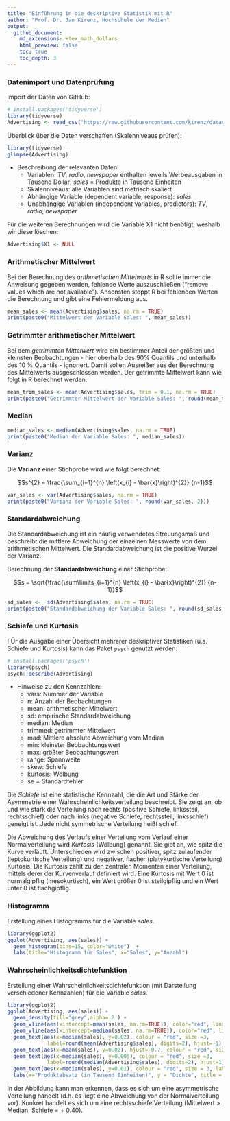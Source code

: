 ```yaml
---
title: "Einführung in die deskriptive Statistik mit R"
author: "Prof. Dr. Jan Kirenz, Hochschule der Medien"
output: 
  github_document:
    md_extensions: +tex_math_dollars
    html_preview: false
    toc: true
    toc_depth: 3
---
```


### Datenimport und Datenprüfung

Import der Daten von GitHub: 
```r
# install.packages('tidyverse')
library(tidyverse)
Advertising <- read_csv("https://raw.githubusercontent.com/kirenz/datasets/master/advertising.csv")
```

Überblick über die Daten verschaffen (Skalenniveaus prüfen):
```r
library(tidyverse)
glimpse(Advertising)
```

- Beschreibung der relevanten Daten:
    + Variablen: *TV*, *radio*, *newspaper* enthalten jeweils Werbeausgaben in Tausend Dollar; *sales* = Produkte in Tausend Einheiten
    + Skalenniveaus: alle Variablen sind metrisch skaliert
    + Abhängige Variable (dependent variable, response): *sales*
    + Unabhängige Variablen (independent variables, predictors): *TV*, *radio*, *newspaper*

Für die weiteren Berechnungen wird die Variable X1 nicht benötigt, weshalb wir diese löschen: 
```r
Advertising$X1 <- NULL
```


### Arithmetischer Mittelwert

Bei der Berechnung des *arithmetischen Mittelwerts* in R sollte immer die Anweisung gegeben werden, fehlende Werte auszuschließen ("remove values which are not available"). Ansonsten stoppt R bei fehlenden Werten die Berechnung und gibt eine Fehlermeldung aus.  
```r
mean_sales <- mean(Advertising$sales, na.rm = TRUE)
print(paste0("Mittelwert der Variable Sales: ", mean_sales))
```

### Getrimmter arithmetischer Mittelwert

Bei dem *getrimmten Mittelwert* wird ein bestimmer Anteil der größten und kleinsten Beobachtungen - hier oberhalb des 90% Quantils und unterhalb des 10 % Quantils - ignoriert. Damit sollen Ausreißer aus der Berechnung des Mittelwerts ausgeschlossen werden. Der getrimmte Mittelwert kann wie folgt in R berechnet werden: 

```r
mean_trim_sales <- mean(Advertising$sales, trim = 0.1, na.rm = TRUE)
print(paste0("Getrimmter Mittelwert der Variable Sales: ", round(mean_trim_sales, 2)))
```

### Median

```r
median_sales <- median(Advertising$sales, na.rm = TRUE)
print(paste0("Median der Variable Sales: ", median_sales))
```


### Varianz

Die **Varianz** einer Stichprobe wird wie folgt berechnet:


$$s^{2} = \frac{\sum_{i=1}^{n} \left(x_{i} - \bar{x}\right)^{2}} {n-1}$$

```r
var_sales <- var(Advertising$sales, na.rm = TRUE)
print(paste0("Varianz der Variable Sales: ", round(var_sales, 2)))
```

### Standardabweichung

Die Standardabweichung ist ein häufig verwendetes Streuungsmaß und beschreibt die mittlere Abweichung der einzelnen Messwerte von dem arithmetischen Mittelwert. Die Standardabweichung ist die positive Wurzel der Varianz. 

Berechnung der **Standardabweichung** einer Stichprobe: 

$$s = \sqrt{\frac{\sum\limits_{i=1}^{n} \left(x_{i} - \bar{x}\right)^{2}} {n-1}}$$

```r
sd_sales <-  sd(Advertising$sales, na.rm = TRUE)
print(paste0("Standardabweichung der Variable Sales: ", round(sd_sales,2)))
```


### Schiefe und Kurtosis

FÜr die Ausgabe einer Übersicht mehrerer deskriptiver Statistiken (u.a. Schiefe und Kurtosis) kann das Paket `psych` genutzt werden:

```r
# install.packages('psych')
library(psych)
psych::describe(Advertising) 
```

* Hinweise zu den Kennzahlen:
    + vars: Nummer der Variable 
    + n: Anzahl der Beobachtungen 
    + mean: arithmetischer Mittelwert
    + sd: empirische Standardabweichung
    + median: Median
    + trimmed: getrimmter Mittelwert 
    + mad: Mittlere absolute Abweichung vom Median
    + min: kleinster Beobachtungswert
    + max: größter Beobachtungswert
    + range: Spannweite 
    + skew: Schiefe 
    + kurtosis: Wölbung
    + se = Standardfehler


Die *Schiefe* ist eine statistische Kennzahl, die die Art und Stärke der Asymmetrie einer Wahrscheinlichkeitsverteilung beschreibt. Sie zeigt an, ob und wie stark die Verteilung nach rechts (positive Schiefe, linkssteil, rechtsschief) oder nach links (negative Schiefe, rechtssteil, linksschief) geneigt ist. Jede nicht symmetrische Verteilung heißt schief.

Die Abweichung des Verlaufs einer Verteilung vom Verlauf einer Normalverteilung wird *Kurtosis* (Wölbung) genannt. Sie gibt an, wie spitz die Kurve verläuft. Unterschieden wird zwischen positiver, spitz zulaufender (leptokurtische Verteilung) und negativer, flacher (platykurtische Verteilung) Kurtosis. Die Kurtosis zählt zu den zentralen Momenten einer Verteilung, mittels derer der Kurvenverlauf definiert wird. Eine Kurtosis mit Wert 0 ist normalgipflig (mesokurtisch), ein Wert größer 0 ist steilgipflig und ein Wert unter 0 ist flachgipflig. 

### Histogramm

Erstellung eines Histogramms für die Variable *sales*. 

```r
library(ggplot2)
ggplot(Advertising, aes(sales)) +
  geom_histogram(bins=15, color="white")  +
  labs(title="Histogramm für Sales", x="Sales", y="Anzahl") 
```


### Wahrscheinlichkeitsdichtefunktion

Erstellung einer Wahrscheinlichkeitsdichtefunktion (mit Darstellung verschiedener Kennzahlen) für die Variable *sales*. 
```r
library(ggplot2)
ggplot(Advertising, aes(sales)) +
  geom_density(fill="grey",alpha=.2 ) +
  geom_vline(aes(xintercept=mean(sales, na.rm=TRUE)), color="red", linetype="dotted", size=0.6) +
  geom_vline(aes(xintercept=median(sales, na.rm=TRUE)), color="red", linetype="dotted", size=0.6) +
  geom_text(aes(x=median(sales), y=0.02), colour = "red", size =3,  
             label=round(mean(Advertising$sales), digits=2), hjust=-1) +
  geom_text(aes(x=mean(sales), y=0.02), hjust=-0.7, colour = "red", size = 3, label="Mittelwert") +
  geom_text(aes(x=median(sales), y=0.005), colour = "red", size =3, 
             label=round(median(Advertising$sales), digits=2), hjust=1) +
  geom_text(aes(x=median(sales), y=0.01), colour = "red", size = 3, label="Median", hjust=1) +
  labs(x="Produktabsatz (in Tausend Einheiten)", y = "Dichte", title = "Wahrscheinlichkeitsdichtefunktion") 
```

In der Abbildung kann man erkennen, dass es sich um eine asymmetrische Verteilung handelt (d.h. es liegt eine Abweichung von der Normalverteilung vor). Konkret handelt es sich um eine rechtsschiefe Verteilung (Mittelwert > Median; Schiefe = + 0.40).
